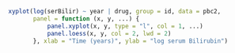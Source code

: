 ```r
xyplot(log(serBilir) ~ year | drug, group = id, data = pbc2, 
       panel = function (x, y, ...) {
           panel.xyplot(x, y, type = "l", col = 1, ...)
           panel.loess(x, y, col = 2, lwd = 2)
       }, xlab = "Time (years)", ylab = "log serum Bilirubin")
```

